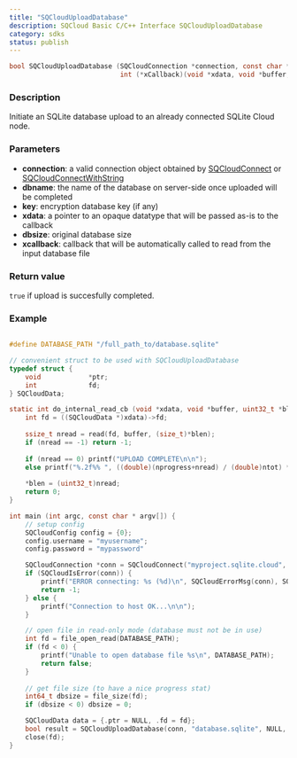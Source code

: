 ```yaml
---
title: "SQCloudUploadDatabase"
description: SQCloud Basic C/C++ Interface SQCloudUploadDatabase
category: sdks
status: publish
---
```


```c
bool SQCloudUploadDatabase (SQCloudConnection *connection, const char *dbname, const char *key, void *xdata, int64_t dbsize,
                            int (*xCallback)(void *xdata, void *buffer, uint32_t *blen, int64_t ntot, int64_t nprogress));
```

### Description
Initiate an SQLite database upload to an already connected SQLite Cloud node. 

### Parameters
* **connection**: a valid connection object obtained by [SQCloudConnect](/docs/sqlite-cloud/sdks/c/sqcloudconnect) or [SQCloudConnectWithString](/docs/sqlite-cloud/sdks/c/sqcloudconnectwithstring)
* **dbname**: the name of the database on server-side once uploaded will be completed
* **key**: encryption database key (if any)
* **xdata**: a pointer to an opaque datatype that will be passed as-is to the callback
* **dbsize**: original database size
* **xcallback**: callback that will be automatically called to read from the input database file

### Return value
`true` if upload is succesfully completed.

### Example
```c

#define DATABASE_PATH "/full_path_to/database.sqlite"

// convenient struct to be used with SQCloudUploadDatabase
typedef struct {
    void            *ptr;
    int             fd;
} SQCloudData;

static int do_internal_read_cb (void *xdata, void *buffer, uint32_t *blen, int64_t ntot, int64_t nprogress) {
    int fd = ((SQCloudData *)xdata)->fd;
    
    ssize_t nread = read(fd, buffer, (size_t)*blen);
    if (nread == -1) return -1;
    
    if (nread == 0) printf("UPLOAD COMPLETE\n\n");
    else printf("%.2f%% ", ((double)(nprogress+nread) / (double)ntot) * 100.0);
    
    *blen = (uint32_t)nread;
    return 0;
}

int main (int argc, const char * argv[]) {
    // setup config
    SQCloudConfig config = {0};
    config.username = "myusername";
    config.password = "mypassword"

    SQCloudConnection *conn = SQCloudConnect("myproject.sqlite.cloud", SQCLOUD_DEFAULT_PORT, &config);
    if (SQCloudIsError(conn)) {
        printf("ERROR connecting: %s (%d)\n", SQCloudErrorMsg(conn), SQCloudErrorCode(conn));
        return -1;
    } else {
        printf("Connection to host OK...\n\n");
    }

    // open file in read-only mode (database must not be in use)
    int fd = file_open_read(DATABASE_PATH);
    if (fd < 0) {
        printf("Unable to open database file %s\n", DATABASE_PATH);
        return false;
    }
    
    // get file size (to have a nice progress stat)
    int64_t dbsize = file_size(fd);
    if (dbsize < 0) dbsize = 0;

    SQCloudData data = {.ptr = NULL, .fd = fd};
    bool result = SQCloudUploadDatabase(conn, "database.sqlite", NULL, (void *)&data, dbsize, do_internal_read_cb);
    close(fd);
}
```